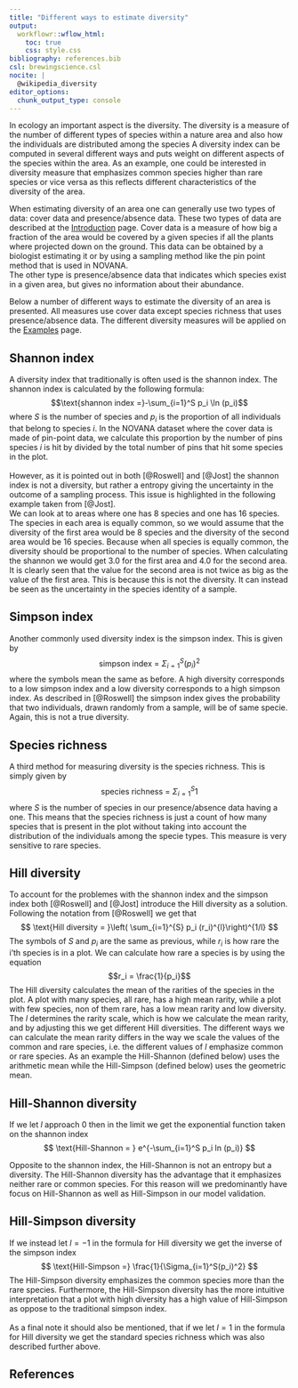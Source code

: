---
title: "Different ways to estimate diversity"
output:
  workflowr::wflow_html:
    toc: true
    css: style.css
bibliography: references.bib
csl: brewingscience.csl
nocite: |
  @wikipedia_diversity
editor_options:
  chunk_output_type: console
---

In ecology an important aspect is the diversity. The diversity is a measure of the number of different types of species within a nature area and also how the individuals are distributed among the species A diversity index can be computed in several different ways and puts weight on different aspects of the species within the area. As an example, one could be interested in diversity measure that emphasizes common species higher than rare species or vice versa as this reflects different characteristics of the diversity of the area. 

When estimating diversity of an area one can generally use two types of data: cover data and presence/absence data. These two types of data are described at the [Introduction](Introduction.html) page. Cover data is a measure of how big a fraction of the area would be covered by a given species if all the plants where projected down on the ground. This data can be obtained by a biologist estimating it or by using a sampling method like the pin point method that is used in NOVANA. 
<br>
The other type is presence/absence data that indicates which species exist in a given area, but gives no information about their abundance. 


Below a number of different ways to estimate the diversity of an area is presented. All measures use cover data except species richness that uses presence/absence data. The different diversity measures will be applied on the  [Examples](example.html) page.

<h2> Shannon index</h2>
A diversity index that traditionally is often used is the shannon index. The shannon index is calculated by the following formula:
$$\text{shannon index =}-\sum_{i=1}^S p_i \ln (p_i)$$
where $S$ is the number of species and $p_i$ is the proportion of all individuals that belong to species $i$. In the NOVANA dataset where the cover data is made of pin-point data, we calculate this proportion by the number of pins species $i$ is hit by divided by the total number of pins that hit some species in the plot. 
<br><br>
However, as it is pointed out in both [@Roswell] and [@Jost] the shannon index is not a diversity, but rather a entropy giving the uncertainty in the outcome of a sampling process. This issue is highlighted in the following example taken from [@Jost].
<br>
We can look at to areas where one has 8 species and one has 16 species. The species in each area is equally common, so we would assume that the diversity of the first area would be 8 species and the diversity of the second area would be 16 species. Because when all species is equally common, the diversity should be proportional to the number of species.
When calculating the shannon we would get 3.0 for the first area and 4.0 for the second area. It is clearly seen that the value for the second area is not twice as big as the value of the first area. This is because this is not the diversity. It can instead be seen as the uncertainty in the species identity of a sample.

<h2> Simpson index</h2>
Another commonly used diversity index is the simpson index. This is given by
$$
\text{simpson index = }\Sigma_{i = 1}^S(p_i)^2
$$
where the symbols mean the same as before. A high diversity corresponds to a low simpson index and a low diversity corresponds to a high simpson index. As described in [@Roswell] the simpson index gives the probability that two individuals, drawn randomly from a sample, will be of same specie. Again, this is not a true diversity.

<h2> Species richness </h2>
A third method for measuring diversity is the species richness. This is simply given by
$$
\text{species richness = }\Sigma_{i=1}^S1
$$
where $S$ is the number of species in our presence/absence data having a one. This means that the species richness is just a count of how many species that is present in the plot without taking into account the distribution of the individuals among the specie types. This measure is very sensitive to rare species.


<h2> Hill diversity </h2>
To account for the problemes with the shannon index and the simpson index both [@Roswell] and [@Jost] introduce the Hill diversity as a solution. Following the notation from [@Roswell] we get that
$$
\text{Hill diversity = }\left( \sum_{i=1}^{S} p_i (r_i)^{l}\right)^{1/l}
$$
The symbols of $S$ and $p_i$ are the same as previous, while $r_i$ is how rare the i'th species is in a plot. We can calculate how rare a species is by using the equation
$$r_i = \frac{1}{p_i}$$
The Hill diversity calculates the mean of the rarities of the species in the plot. A plot with many species, all rare, has a high mean rarity, while a plot with few species, non of them rare, has a low mean rarity and low diversity. The $l$ determines the rarity scale, which is how we calculate the mean rarity, and by adjusting this we get different Hill diversities. The different ways we can calculate the mean rarity differs in the way we scale the values of the common and rare species, i.e. the different values of $l$ emphasize common or rare species. As an example the Hill-Shannon (defined below) uses the arithmetic mean while the Hill-Simpson (defined below) uses the geometric mean.
<br>

<h2> Hill-Shannon diversity </h2>
If we let $l$ approach 0 then in the limit we get the exponential function taken on the shannon index
$$
\text{Hill-Shannon = } e^{-\sum_{i=1}^S p_i ln (p_i)}
$$

Opposite to the shannon index, the Hill-Shannon is not an entropy but a diversity. The Hill-Shannon diversity has the advantage that it emphasizes neither rare or common species. For this reason will we predominantly have focus on Hill-Shannon as well as Hill-Simpson in our model validation.

<h2> Hill-Simpson diversity </h2>
If we instead let $l = -1$ in the formula for Hill diversity we get the inverse of the simpson index
$$
\text{Hill-Simpson =} \frac{1}{\Sigma_{i=1}^S(p_i)^2}
$$
The Hill-Simpson diversity emphasizes the common species more than the rare species. Furthermore, the Hill-Simpson diversity has the more intuitive interpretation that a plot with high diversity has a high value of Hill-Simpson as oppose to the traditional simpson index.
<br><br>
As a final note it should also be mentioned, that if we let $l = 1$ in the formula for Hill diversity we get the standard species richness which was also described further above.


<h2>References </h2>

